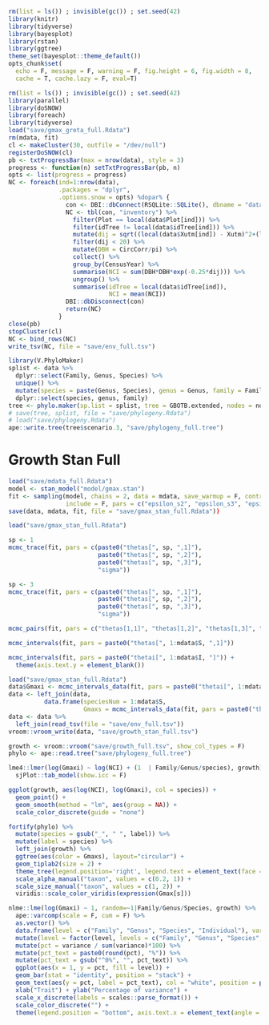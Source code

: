 ```r
rm(list = ls()) ; invisible(gc()) ; set.seed(42)
library(knitr)
library(tidyverse)
library(bayesplot)
library(rstan)
library(ggtree)
theme_set(bayesplot::theme_default())
opts_chunk$set(
  echo = F, message = F, warning = F, fig.height = 6, fig.width = 8,
  cache = T, cache.lazy = F, eval=T)
```

```r
rm(list = ls()) ; invisible(gc()) ; set.seed(42)
library(parallel)
library(doSNOW)
library(foreach)
library(tidyverse)
load("save/gmax_greta_full.Rdata") 
rm(mdata, fit)
cl <- makeCluster(30, outfile = "/dev/null")
registerDoSNOW(cl)
pb <- txtProgressBar(max = nrow(data), style = 3)
progress <- function(n) setTxtProgressBar(pb, n)
opts <- list(progress = progress)
NC <- foreach(ind=1:nrow(data),
              .packages = "dplyr",
              .options.snow = opts) %dopar% {
                con <- DBI::dbConnect(RSQLite::SQLite(), dbname = "data/guyafor.sql")
                NC <- tbl(con, "inventory") %>% 
                  filter(Plot == local(data$Plot[ind])) %>% 
                  filter(idTree != local(data$idTree[ind])) %>% 
                  mutate(dij = sqrt((local(data$Xutm[ind]) - Xutm)^2+(local(data$Yutm[ind]) - Yutm)^2)) %>% 
                  filter(dij < 20) %>% 
                  mutate(DBH = CircCorr/pi) %>% 
                  collect() %>% 
                  group_by(CensusYear) %>% 
                  summarise(NCI = sum(DBH*DBH*exp(-0.25*dij))) %>% 
                  ungroup() %>% 
                  summarise(idTree = local(data$idTree[ind]),
                            NCI = mean(NCI))
                DBI::dbDisconnect(con)
                return(NC)
              } 
close(pb)
stopCluster(cl)
NC <- bind_rows(NC)
write_tsv(NC, file = "save/env_full.tsv")
```

```r
library(V.PhyloMaker)
splist <- data %>% 
  dplyr::select(Family, Genus, Species) %>% 
  unique() %>% 
  mutate(species = paste(Genus, Species), genus = Genus, family = Family) %>% 
  dplyr::select(species, genus, family)
tree <- phylo.maker(sp.list = splist, tree = GBOTB.extended, nodes = nodes.info.1, scenarios = "S3")
# save(tree, splist, file = "save/phylogeny.Rdata")
# load("save/phylogeny.Rdata") 
ape::write.tree(tree$scenario.3, "save/phylogeny_full.tree")
```

# Growth Stan Full

\begin{equation} 
  DBH_{y=today,s,i}  - DBH_{y=y0,s,i} \sim \\
  \mathcal{logN} (log(\theta_{1,s} \times \sum _{y=y_0} ^{y=today} exp(-\frac12.[\frac{log(\frac{DBH_{y,s,i}}{100.\theta_{2,s}})}{\theta_{3,s}}]^2)), \sigma_1) \\ 
  ~ \\
  (\theta_{1,s}, \theta_{2,s}, \theta_{3,s}) \sim \mathcal{logN}^{3 \times S}(log(1),1) \\ 
  \sigma \sim \mathcal{N}_T(0,1) \\ 
  ~ \\
  \theta_{1,s,i} = \frac{DBH_{y=today,s,i}}{\sum_{y=y0}^{y=2020} exp(-\frac12.[\frac{log(\frac{DBH_{y,s,i}}{100.\theta_{2,s}})}{\theta_{3,s}}]^2)} \\ 
    (\#eq:gmax3)
\end{equation} 

```r
load("save/mdata_full.Rdata")
model <- stan_model("model/gmax.stan")
fit <- sampling(model, chains = 2, data = mdata, save_warmup = F, control = list(adapt_delta = 0.99, max_treedepth = 12),
                include = F, pars = c("epsilon_s2", "epsilon_s3", "epsilon_i", "DBH"))
save(data, mdata, fit, file = "save/gmax_stan_full.Rdata"))
```

```r
load("save/gmax_stan_full.Rdata") 
```

```r
sp <- 1
mcmc_trace(fit, pars = c(paste0("thetas[", sp, ",1]"), 
                         paste0("thetas[", sp, ",2]"), 
                         paste0("thetas[", sp, ",3]"), 
                         "sigma")) 
```

```r
sp <- 3
mcmc_trace(fit, pars = c(paste0("thetas[", sp, ",1]"), 
                         paste0("thetas[", sp, ",2]"), 
                         paste0("thetas[", sp, ",3]"), 
                         "sigma")) 
```

```r
mcmc_pairs(fit, pars = c("thetas[1,1]", "thetas[1,2]", "thetas[1,3]", "sigma")) 
```

```r
mcmc_intervals(fit, pars = paste0("thetas[", 1:mdata$S, ",1]")) 
```

```r
mcmc_intervals(fit, pars = paste0("thetai[", 1:mdata$I, "]")) +
  theme(axis.text.y = element_blank()) 
```

```r
load("save/gmax_stan_full.Rdata") 
data$Gmaxi <- mcmc_intervals_data(fit, pars = paste0("thetai[", 1:mdata$I, "]"))$m
data <- left_join(data, 
          data.frame(speciesNum = 1:mdata$S, 
                     Gmaxs = mcmc_intervals_data(fit, pars = paste0("thetai[", 1:mdata$S, "]"))$m))
data <- data %>% 
  left_join(read_tsv(file = "save/env_full.tsv"))
vroom::vroom_write(data, "save/growth_stan_full.tsv")
```

```r
growth <- vroom::vroom("save/growth_full.tsv", show_col_types = F)
phylo <- ape::read.tree("save/phylogeny_full.tree")
```

```r
lme4::lmer(log(Gmaxi) ~ log(NCI) + (1  | Family/Genus/species), growth) %>% 
  sjPlot::tab_model(show.icc = F)
```

```r
ggplot(growth, aes(log(NCI), log(Gmaxi), col = species)) +
  geom_point() +
  geom_smooth(method = "lm", aes(group = NA)) +
  scale_color_discrete(guide = "none")
```

```r
fortify(phylo) %>% 
  mutate(species = gsub("_", " ", label)) %>%
  mutate(label = species) %>% 
  left_join(growth) %>% 
  ggtree(aes(color = Gmaxs), layout="circular") + 
  geom_tiplab2(size = 2) +
  theme_tree(legend.position='right', legend.text = element_text(face = "italic")) +
  scale_alpha_manual("taxon", values = c(0.2, 1)) +
  scale_size_manual("taxon", values = c(1, 2)) +
  viridis::scale_color_viridis(expression(Gmax[s]))
```

```r
nlme::lme(log(Gmaxi) ~ 1, random=~1|Family/Genus/Species, growth) %>% 
  ape::varcomp(scale = F, cum = F) %>% 
  as.vector() %>% 
  data.frame(level = c("Family", "Genus", "Species", "Individual"), variance = as.vector(.)) %>% 
  mutate(level = factor(level, levels = c("Family", "Genus", "Species", "Individual"))) %>% 
  mutate(pct = variance / sum(variance)*100) %>% 
  mutate(pct_text = paste0(round(pct), "%")) %>% 
  mutate(pct_text = gsub("^0%", "", pct_text)) %>% 
  ggplot(aes(x = 1, y = pct, fill = level)) +
  geom_bar(stat = "identity", position = "stack") +
  geom_text(aes(y = pct, label = pct_text), col = "white", position = position_stack(vjust = .5)) +
  xlab("Trait") + ylab("Percentage of variance") +
  scale_x_discrete(labels = scales::parse_format()) +
  scale_color_discrete("") +
  theme(legend.position = "bottom", axis.text.x = element_text(angle = 90), axis.title.x = element_blank())   
```